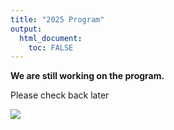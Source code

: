 ```yaml
---
title: "2025 Program"
output: 
  html_document:
    toc: FALSE
---
```

  
**We are still working on the program.**

Please check back later

![](../figs25/Tiger_8Bit.gif)